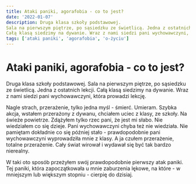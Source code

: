 ```yaml
---
title: Ataki paniki, agorafobia - co to jest?
date: '2022-01-07'
description: Druga klasa szkoły podstawowej.
Sala na pierwszym piętrze, po sąsiedzku ze świetlicą. Jedna z ostatnich lekcji.
Całą klasą siedzimy na dywanie. Wraz z nami siedzi pani wychowawczyni, która prowadzi lekcję.
tags: ['ataki paniki', 'agorafobia', 'o-życiu']
---
```


# Ataki paniki, agorafobia - co to jest?

Druga klasa szkoły podstawowej.
Sala na pierwszym piętrze, po sąsiedzku ze świetlicą. Jedna z ostatnich lekcji.
Całą klasą siedzimy na dywanie. Wraz z nami siedzi pani wychowawczyni, która prowadzi lekcję.

Nagle strach, przerażenie, tylko jedna myśl - śmierć. Umieram.
Szybka akcja, wstałem przerażony z dywanu, chciałem uciec z klasy, ze szkoły. Na świeże powietrze.
Zdążyłem tylko rzec pani, że jest mi słabo. Nie wiedziałem co się dzieje. Pani wychowawczyni chyba też
nie wiedziała. Nie pamiętam dokładnie co się
później stało - prawdopodobnie pani wychowawczyni wyprowadziła mnie z klasy.
A ja czułem przerażenie, totalne przerażenie. Cały świat wirował i wydawał się
być tak bardzo nierealny.

W taki oto sposób przeżyłem swój prawdopodobnie pierwszy atak paniki.
Tej paniki, która zapoczątkowała u mnie zaburzenia lękowe, na które - w mniejszym lub większym stopniu - cierpię do dzisiaj.
